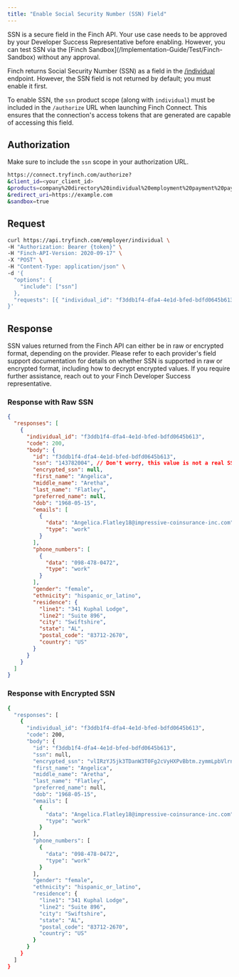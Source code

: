 ```yaml
---
title: "Enable Social Security Number (SSN) Field"
---
```


<Warning>
 SSN is a secure field in the Finch API. Your use case needs to be approved by your Developer Success Representative before enabling. However, you can test SSN via the [Finch Sandbox](/Implementation-Guide/Test/Finch-Sandbox) without any approval.
</Warning>

Finch returns Social Security Number (SSN) as a field in the [/individual](https://developer.tryfinch.com/docs/reference/9d6c83b09e205-individual) endpoint. However, the SSN field is not returned by default; you must enable it first.

To enable SSN, the `ssn` product scope (along with `individual`) must be included in the `/authorize` URL when launching Finch Connect. This ensures that the connection's access tokens that are generated are capable of accessing this field.


## Authorization

Make sure to include the `ssn` scope in your authorization URL.

```bash
https://connect.tryfinch.com/authorize?
&client_id=<your_client_id>
&products=company%20directory%20individual%20employment%20payment%20pay_statement%20ssn
&redirect_uri=https://example.com
&sandbox=true
```

## Request
```bash
curl https://api.tryfinch.com/employer/individual \
-H "Authorization: Bearer {token}" \
-H "Finch-API-Version: 2020-09-17" \
-X "POST" \
-H "Content-Type: application/json" \
-d '{
  "options": {
    "include": ["ssn"]
  },
  "requests": [{ "individual_id": "f3ddb1f4-dfa4-4e1d-bfed-bdfd0645b613"}]
}'
```

## Response

SSN values returned from the Finch API can either be in raw or encrypted format, depending on the provider. Please refer to each provider's field support documentation for details on whether SSN is supported in raw or encrypted format, including how to decrypt encrypted values. If you require further assistance, reach out to your Finch Developer Success representative. 

### Response with Raw SSN

```json
{
  "responses": [
    {
      "individual_id": "f3ddb1f4-dfa4-4e1d-bfed-bdfd0645b613",
      "code": 200,
      "body": {
        "id": "f3ddb1f4-dfa4-4e1d-bfed-bdfd0645b613",
        "ssn": "143782004", // Don't worry, this value is not a real SSN
        "encrypted_ssn": null,
        "first_name": "Angelica",
        "middle_name": "Aretha",
        "last_name": "Flatley",
        "preferred_name": null,
        "dob": "1968-05-15",
        "emails": [
          {
            "data": "Angelica.Flatley18@impressive-coinsurance-inc.com",
            "type": "work"
          }
        ],
        "phone_numbers": [
          {
            "data": "098-478-0472",
            "type": "work"
          }
        ],
        "gender": "female",
        "ethnicity": "hispanic_or_latino",
        "residence": {
          "line1": "341 Kuphal Lodge",
          "line2": "Suite 896",
          "city": "Swiftshire",
          "state": "AL",
          "postal_code": "83712-2670",
          "country": "US"
        }
      }
    }
  ]
}
```

### Response with Encrypted SSN

```bash
{
  "responses": [
    {
      "individual_id": "f3ddb1f4-dfa4-4e1d-bfed-bdfd0645b613",
      "code": 200,
      "body": {
        "id": "f3ddb1f4-dfa4-4e1d-bfed-bdfd0645b613",
        "ssn": null,
        "encrypted_ssn": "vlIRzYJ5jk3TDanW3T0Fg2cVyHXPvBbtm.zymmLpbVlrnDUsaW0kbmNnkneTyYJRsJKozu", // This value will need to be decrypted to attain the raw SSN value
        "first_name": "Angelica",
        "middle_name": "Aretha",
        "last_name": "Flatley",
        "preferred_name": null,
        "dob": "1968-05-15",
        "emails": [
          {
            "data": "Angelica.Flatley18@impressive-coinsurance-inc.com",
            "type": "work"
          }
        ],
        "phone_numbers": [
          {
            "data": "098-478-0472",
            "type": "work"
          }
        ],
        "gender": "female",
        "ethnicity": "hispanic_or_latino",
        "residence": {
          "line1": "341 Kuphal Lodge",
          "line2": "Suite 896",
          "city": "Swiftshire",
          "state": "AL",
          "postal_code": "83712-2670",
          "country": "US"
        }
      }
    }
  ]
}
```